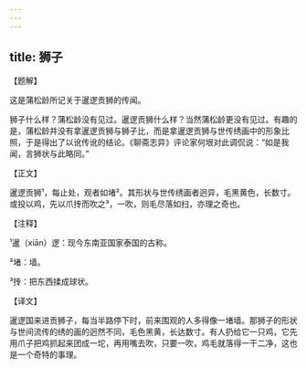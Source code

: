 ```yaml
---
---
---
```

title: 狮子
---




【题解】


这是蒲松龄所记关于暹逻贡狮的传闻。

狮子什么样？蒲松龄没有见过。暹逻贡狮什么样？当然蒲松龄更没有见过。有趣的是，蒲松龄并没有拿暹逻贡狮与狮子比，而是拿暹逻贡狮与世传绣画中的形象比照，于是得出了以讹传讹的结论。《聊斋志异》评论家何垠对此调侃说：“如是我闻，言狮状与此略同。”

【正文】

暹逻贡狮¹，每止处，观者如堵²。其形状与世传绣画者迥异，毛黑黄色，长数寸。或投以鸡，先以爪抟而吹之³，一吹，则毛尽落如扫，亦理之奇也。





【注释】


¹暹（xiān）逻：现今东南亚国家泰国的古称。

²堵：墙。

³抟：把东西揉成球状。





【译文】


暹逻国来进贡狮子，每当半路停下时，前来围观的人多得像一堵墙。那狮子的形状与世间流传的绣的画的迥然不同，毛色黑黄，长达数寸。有人扔给它一只鸡，它先用爪子把鸡抓起来团成一坨，再用嘴去吹，只要一吹，鸡毛就落得一干二净，这也是一个奇特的事理。